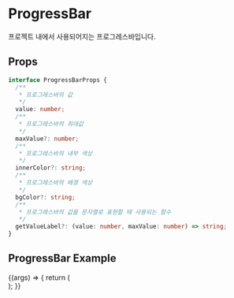 
<Meta title="Primitive/ProgressBar" component={ProgressBar} />

# ProgressBar

프로젝트 내에서 사용되어지는 프로그레스바입니다.

## Props

```ts
interface ProgressBarProps {
  /**
   * 프로그레스바의 값
   */
  value: number;
  /**
   * 프로그레스바의 최대값
   */
  maxValue?: number;
  /**
   * 프로그레스바의 내부 색상
   */
  innerColor?: string;
  /**
   * 프로그레스바의 배경 색상
   */
  bgColor?: string;
  /**
   * 프로그레스바의 값을 문자열로 표현할 때 사용되는 함수
   */
  getValueLabel?: (value: number, maxValue: number) => string;
}
```

## ProgressBar Example

<Canvas soutceState="shown">
  <Story name="ProgressBar" args={{}}>
    {(args) => {
      return (
        <div>
          <ProgressBar
            value={50}
            maxValue={100}
            innerColor="bg-white"
            bgColor="bg-yellow"
          />
        </div>
      );
    }}
  </Story>
</Canvas>
